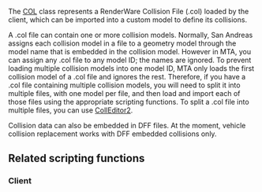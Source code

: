 
The [[/COL.md|COL]] class represents a RenderWare Collision File (.col) loaded by the client, which can be imported into a custom model to define its collisions.

A .col file can contain one or more collision models. Normally, San Andreas assigns each collision model in a file to a geometry model through the model name that is embedded in the collision model. However in MTA, you can assign any .col file to any model ID; the names are ignored. To prevent loading multiple collision models into one model ID, MTA only loads the first collision model of a .col file and ignores the rest. Therefore, if you have a .col file containing multiple collision models, you will need to split it into multiple files, with one model per file, and then load and import each of those files using the appropriate scripting functions. To split a .col file into multiple files, you can use [http://www.steve-m.com/downloads/tools/colleditor2/ CollEditor2].

Collision data can also be embedded in DFF files. At the moment, vehicle collision replacement works with DFF embedded collisions only.

==Related scripting functions==
===Client===
{{Engine_functions}}